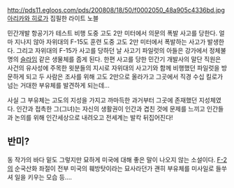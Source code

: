 http://pds11.egloos.com/pds/200808/18/50/f0002050_48a905c4336bd.jpg
[[아리카와 히로]]가 집필한 라이트 노블

민간개발 항공기가 테스트 비행 도중 고도 2만 미터에서 의문의 폭발 사고를 당한다. 얼마 지나지 않아 자위대의 F-15도 훈련 도중 고도 2만 미터에서 폭발하는 사고가 발생한다. 그리고 자위대의 F-15가 사고를 당하던 날 사고기 파일럿의 아들은 강가에서 정체불명의 [[슬라임]] 같은 생물체를 줍게 된다. 
한편 사고를 당한 민간기 개발사의 말단 직원은 사건의 유사성에 주목한 윗분들의 지시로 자위대의 사고기와 함께 비행했던 파일럿을 방문하게 되고 두 사람은 조사를 위해 고도 2만으로 올라가고 그곳에서 직경 수십 킬로가 넘는 거대한 부유체를 발견하게 되는데...

사실 그 부유체는 고도의 지성을 가지고 까마득한 과거부터 그곳에 존재했던 지성체였다. 인간과 접촉한 그(그녀)는 자신의 생활권이 인간과 겹친 것에 문제를 느끼고 인간들과 논의를 위해 인간세상으로 내려오고 전세계는 발칵 뒤집어진다! 

== 반미? ==
동 작가의 바다 밑도 그렇지만 묘하게 미국에 대해 좋은 말이 나오지 않는 소설이다. [[F-2]]의 순국산화 좌절이 전부 미국의 훼방탓이라는 묘사라던가 괜히 부유체를 미사일로 들쑤셔 일을 키우는 모습 등....

